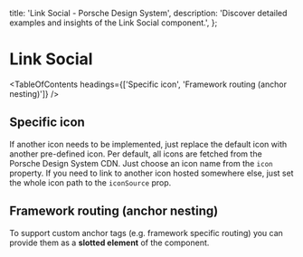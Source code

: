 
  title: 'Link Social - Porsche Design System',
  description: 'Discover detailed examples and insights of the Link Social component.',
};

# Link Social <ComponentStatus tagName="p-link-social"></ComponentStatus>

<TableOfContents headings={['Specific icon', 'Framework routing (anchor nesting)']} />

## Specific icon

If another icon needs to be implemented, just replace the default icon with another pre-defined icon. Per default, all
icons are fetched from the Porsche Design System CDN. Just choose an icon name from the `icon` property. If you need to
link to another icon hosted somewhere else, just set the whole icon path to the `iconSource` prop.

<ComponentStory story={linkSocialStoryIcon} />

## Framework routing (anchor nesting)

To support custom anchor tags (e.g. framework specific routing) you can provide them as a **slotted element** of the
component.

<ComponentStory story={linkSocialStoryFrameworkRouting} />
